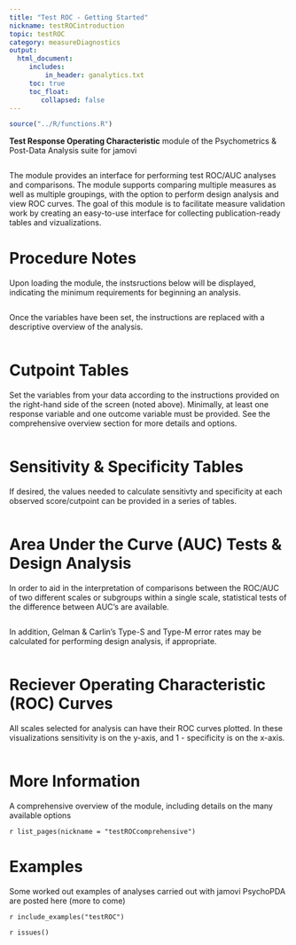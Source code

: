 ```yaml
---
title: "Test ROC - Getting Started"
nickname: testROCintroduction
topic: testROC
category: measureDiagnostics
output: 
  html_document:
     includes:
         in_header: ganalytics.txt
     toc: true
     toc_float:
        collapsed: false
---
```


```r
source("../R/functions.R")
```

**Test Response Operating Characteristic** module of the Psychometrics & Post-Data Analysis suite for jamovi

<img src="testROC/main.png  " class="img-responsive" alt="">

The module provides an interface for performing test ROC/AUC analyses and comparisons. The module supports comparing multiple measures as well as multiple groupings, with the option to perform design analysis and view ROC curves. The goal of this module is to facilitate measure validation work by creating an easy-to-use interface for collecting publication-ready tables and vizualizations.

# Procedure Notes

Upon loading the module, the instsructions below will be displayed, indicating the minimum requirements for beginning an analysis.

<img src="testROC/instructions.png  " class="img-responsive" alt="">

Once the variables have been set, the instructions are replaced with a descriptive overview of the analysis.

<img src="testROC/procedureNotes.png  " class="img-responsive" alt="">

# Cutpoint Tables

Set the variables from your data according to the instructions provided on the right-hand side of the screen (noted above). Minimally, at least one response variable and one outcome variable must be provided. See the comprehensive overview section for more details and options.

<img src="testROC/analysisVariables.png  " class="img-responsive" alt="">

# Sensitivity & Specificity Tables

If desired, the values needed to calculate sensitivty and specificity at each observed score/cutpoint can be provided in a series of tables.

<img src="testROC/sensSpec.png" class="img-responsive" alt="">

# Area Under the Curve (AUC) Tests & Design Analysis

In order to aid in the interpretation of comparisons between the ROC/AUC of two different scales or subgroups within a single scale, statistical tests of the difference between AUC's are available.

<img src="testROC/testAUC.png" class="img-responsive" alt="">

In addition, Gelman & Carlin's Type-S and Type-M error rates may be calculated for performing design analysis, if appropriate.

<img src="testROC/designAnalysis.png  " class="img-responsive" alt="">

# Reciever Operating Characteristic (ROC) Curves

All scales selected for analysis can have their ROC curves plotted. In these visualizations sensitivity is on the y-axis, and 1 - specificity is on the x-axis.

<img src="testROC/ROCcurve.png  " class="img-responsive" alt="">

# More Information

A comprehensive overview of the module, including details on the many available options

`r list_pages(nickname = "testROCcomprehensive")`

# Examples

Some worked out examples of analyses carried out with jamovi PsychoPDA are posted here (more to come)

`r include_examples("testROC")`

`r issues()`